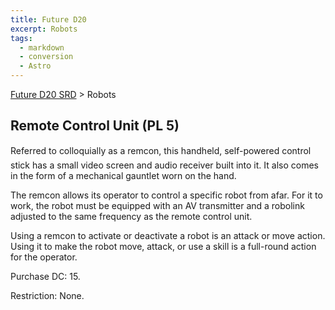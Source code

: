 ```yaml
---
title: Future D20
excerpt: Robots
tags:
  - markdown
  - conversion
  - Astro
---
```






[Future D20 SRD]( / ) > Robots




## Remote Control Unit (PL 5)


Referred to colloquially as a remcon, this handheld, self-powered control stick has a small video screen and audio receiver built into it. It also comes in the form of a mechanical gauntlet worn on the hand.


The remcon allows its operator to control a specific robot from afar. For it to work, the robot must be equipped with an AV transmitter and a robolink adjusted to the same frequency as the remote control unit.


Using a remcon to activate or deactivate a robot is an attack or move action. Using it to make the robot move, attack, or use a skill is a full-round action for the operator.


Purchase DC: 15.


Restriction: None.



